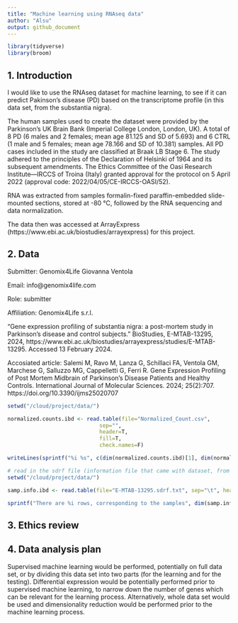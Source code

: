 ```yaml
---
title: "Machine learning using RNAseq data"
author: "Alsu"
output: github_document
---
```


```r
library(tidyverse)
library(broom)
```

## 1. Introduction

I would like to use the RNAseq dataset for machine learning, to see if it can predict Pakinson's disease (PD) based on the transcriptome profile (in this data set, from the substantia nigra). 

The human samples used to create the dataset were provided by the Parkinson's UK Brain Bank (Imperial College London, London, UK).  A total of 8 PD (6 males and 2 females; mean age 81.125 and SD of 5.693) and 6 CTRL (1 male and 5 females; mean age 78.166 and SD of 10.381) samples. All PD cases included in the study are classified at Braak LB Stage 6. The study adhered to the principles of the Declaration of Helsinki of 1964 and its subsequent amendments. The Ethics Committee of the Oasi Research Institute—IRCCS of Troina (Italy) granted approval for the protocol on 5 April 2022 (approval code: 2022/04/05/CE-IRCCS-OASI/52). 

RNA was extracted from samples formalin-fixed paraffin-embedded slide-mounted sections, stored at -80 °C, followed by the RNA sequencing and data normalization. 

The data then was accessed at ArrayExpress (https://www.ebi.ac.uk/biostudies/arrayexpress) for this project. 

## 2. Data

Submitter: Genomix4Life Giovanna Ventola

Email: info@genomix4life.com 

Role: submitter 

Affiliation: Genomix4Life s.r.l.

"Gene expression profiling of substantia nigra: a post-mortem study in Parkinson's disease and control subjects." BioStudies, E-MTAB-13295, 2024, https://www.ebi.ac.uk/biostudies/arrayexpress/studies/E-MTAB-13295. Accessed 13 February 2024.

Accosiated article: Salemi M, Ravo M, Lanza G, Schillaci FA, Ventola GM, Marchese G, Salluzzo MG, Cappelletti G, Ferri R. Gene Expression Profiling of Post Mortem Midbrain of Parkinson’s Disease Patients and Healthy Controls. International Journal of Molecular Sciences. 2024; 25(2):707. https://doi.org/10.3390/ijms25020707

```r
setwd("/cloud/project/data/")  

normalized.counts.ibd <- read.table(file="Normalized_Count.csv",
                             sep="",
                             header=T,
                             fill=T,
                             check.names=F)

writeLines(sprintf("%i %s", c(dim(normalized.counts.ibd)[1], dim(normalized.counts.ibd)[2]), c("rows corresponding to transcript IDs", "columns corresponding to samples")))
```

```r
# read in the sdrf file (information file that came with dataset, from the original study)
setwd("/cloud/project/data/") 

samp.info.ibd <- read.table(file="E-MTAB-13295.sdrf.txt", sep="\t", header=T, fill=T, check.names=F)

sprintf("There are %i rows, corresponding to the samples", dim(samp.info.ibd)[1])
```

## 3. Ethics review



## 4. Data analysis plan

Supervised machine learning would be performed, potentially on full data set, or by dividing this data set into two parts (for the learning and for the testing). Differential expression would be potentially performed prior to supervised machine learning, to narrow down the number of genes which can be relevant for the learning process. Alternatively, whole data set would be used and dimensionality reduction would be performed prior to the machine learning process.


